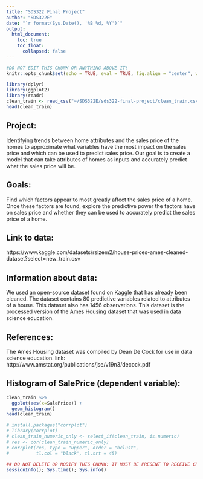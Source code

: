 ```yaml
---
title: "SDS322 Final Project"
author: "SDS322E"
date: "`r format(Sys.Date(), '%B %d, %Y')`"
output:
  html_document:
    toc: true
    toc_float:
      collapsed: false
---
```


```r
#DO NOT EDIT THIS CHUNK OR ANYTHING ABOVE IT!
knitr::opts_chunk$set(echo = TRUE, eval = TRUE, fig.align = "center", warning = F, message = F, tidy=T, tidy.opts=list(width.cutoff=50))
```


```R
library(dplyr)
library(ggplot2)
library(readr)
clean_train <- read_csv("~/SDS322E/sds322-final-project/clean_train.csv")
head(clean_train)

```

## Project:
Identifying trends between home attributes and the sales price of the homes to approximate what variables have the most impact on the sales price and which can be used to predict sales price. Our goal is to create a model that can take attributes of homes as inputs and accurately predict what the sales price will be. 

## Goals: 
Find which factors appear to most greatly affect the sales price of a home. Once these factors are found, explore the predictive power the factors have on sales price and whether they can be used to accurately predict the sales price of a home.

## Link to data: 
https://www.kaggle.com/datasets/rsizem2/house-prices-ames-cleaned-dataset?select=new_train.csv

## Information about data:
We used an open-source dataset found on Kaggle that has already been cleaned. The dataset contains 80 predictive variables related to attributes of a house. This dataset also has 1456 observations. This dataset is the processed version of the Ames Housing dataset that was used in data science education.

## References:
The Ames Housing dataset was compiled by Dean De Cock for use in data science education.
link: http://www.amstat.org/publications/jse/v19n3/decock.pdf

## Histogram of SalePrice (dependent variable):

```R


clean_train %>% 
  ggplot(aes(x=SalePrice)) +
  geom_histogram()
head(clean_train)
```
```R
# install.packages("corrplot")
# library(corrplot)
# clean_train_numeric_only <- select_if(clean_train, is.numeric)
# res <- cor(clean_train_numeric_only)
# corrplot(res, type = "upper", order = "hclust", 
#          tl.col = "black", tl.srt = 45)
```




```R
## DO NOT DELETE OR MODIFY THIS CHUNK: IT MUST BE PRESENT TO RECEIVE CREDIT FOR THE ASSIGNMENT
sessionInfo(); Sys.time(); Sys.info()
```
